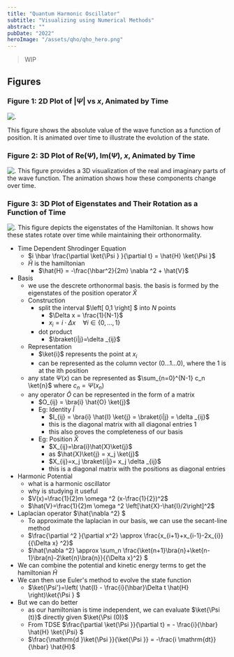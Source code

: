 ```yaml
---
title: "Quantum Harmonic Oscillator"
subtitle: "Visualizing using Numerical Methods"
abstract: ""
pubDate: "2022"
heroImage: "/assets/qho/qho_hero.png"
---
```


> WIP

## Figures

### Figure 1: 2D Plot of $|\Psi|$ vs $x$, Animated by Time

![.](/assets/qho/abs.gif)

This figure shows the absolute value of the wave function as a function of position. It is animated over time to illustrate the evolution of the state.

### Figure 2: 3D Plot of $\text{Re}(\Psi)$, $\text{Im}(\Psi)$, $x$, Animated by Time

![.](/assets/qho/wavefunc.gif)
This figure provides a 3D visualization of the real and imaginary parts of the wave function. The animation shows how these components change over time.

### Figure 3: 3D Plot of Eigenstates and Their Rotation as a Function of Time

![.](/assets/qho/states_cropped.gif)
This figure depicts the eigenstates of the Hamiltonian. It shows how these states rotate over time while maintaining their orthonormality.

- Time Dependent Shrodinger Equation
  - $i \hbar \frac{\partial \ket{\Psi } }{\partial t} = \hat{H} \ket{\Psi }$
  - $\hat{H}$ is the hamiltonian
    - $\hat{H} = -\frac{\hbar^2}{2m} \nabla ^2     + \hat{V}$
- Basis
  - we use the descrete orthonormal basis. the basis is formed by the eigenstates of the
    position operator $\hat{X}$
  - Construction
    - split the interval $\left[ 0,1 \right] $ into $N$ points
      - $\Delta x = \frac{1}{N-1}$
      - $x_{i}=i\cdot \Delta x \quad \forall i \in \left\{ 0,\ldots ,1 \right\}$
    - dot product
      - $\braket{i|j}=\delta _{ij}$
  - Representation
    - $\ket{i}$ represents the point at $x_{i}$
    - can be represented as the column vector
      $\left( 0 \ldots  1 \ldots  0 \right)$, where the $1$ is at the ith position
  - any state $\Psi(x)$ can be represented as $\sum_{n=0}^{N-1} c_n \ket{n}$
    where $c_n = \Psi(x_n)$
  - any operator $\hat{O}$ can be represented in the form of a matrix
    - $O_{ij} = \bra{i} \hat{O} \ket{j}$
    - Eg: Identity $\hat{I}$
      - $I_{ij} = \bra{i} \hat{I} \ket{j} = \braket{i|j} = \delta _{ij}$
      - this is the diagonal matrix with all diagonal entries 1
      - this also proves the completeness of our basis
    - Eg: Position $\hat{X}$
      - $X_{ij}=\bra{i}\hat{X}\ket{j}$
      - as $\hat{X}\ket{j} = x_j \ket{j}$
      - $X_{ij}=x_j \braket{i|j}= x_j \delta _{ij}$
      - this is a diagonal matrix with the positions as diagonal entries
- Harmonic Potential
  - what is a harmonic oscillator
  - why is studying it useful
  - $V(x)=\frac{1}{2}m \omega ^2 (x-\frac{1}{2})^2$
  - $\hat{V}=\frac{1}{2}m \omega ^2 \left[\hat{X}-\hat{I}/2\right]^2$
- Laplacian operator $\hat{\nabla ^2} $
  - To approximate the laplacian in our basis, we can use the secant-line method
  - $\frac{\partial ^2 }{\partial x^2} \approx \frac{x_{i+1}+x_{i-1}-2x_{i}}{{\Delta x} ^2}$
  - $\hat{\nabla ^2} \approx \sum_n \frac{\ket{n+1}\bra{n}+\ket{n-1}\bra{n}-2\ket{n}\bra{n}}{{\Delta x}^2} $
- We can combine the potential and kinetic energy terms to get the hamiltonian $\hat{H}$
- We can then use Euler's method to evolve the state function
  - $\ket{\Psi'}=\left( \hat{I} - \frac{i}{\hbar}\Delta t \hat{H} \right)\ket{\Psi } $
- But we can do better
  - as our hamiltonian is time independent, we can evaluate $\ket{\Psi (t)}$ directly given $\ket{\Psi (0)}$
  - From TDSE $\frac{\partial \ket{\Psi }}{\partial t} = - \frac{i}{\hbar} \hat{H} \ket{\Psi} $
  - $\frac{\mathrm{d }\ket{\Psi }}{\ket{\Psi }} = -\frac{i \mathrm{dt}}{\hbar} \hat{H}$
